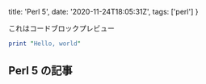   title: 'Perl 5',
  date: '2020-11-24T18:05:31Z',
  tags: ['perl']
}

これはコードブロックプレビュー

```perl
print "Hello, world"
```


<!--more-->

## Perl 5 の記事
